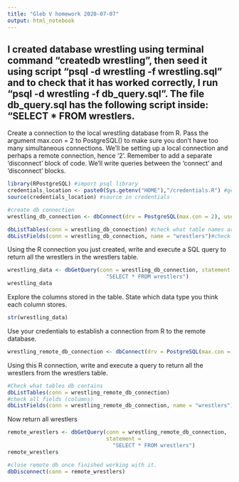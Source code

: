 ```yaml
---
title: "Gleb V homework 2020-07-07"
output: html_notebook
---
```

I created database wrestling using terminal command "createdb wrestling", then seed it using script "psql -d wrestling -f wrestling.sql" and to check that it has worked correctly, I run "psql -d wrestling -f db_query.sql". The file db_query.sql has the following script inside: "SELECT * FROM wrestlers. 
------------
Create a connection to the local wrestling database from R.
Pass the argument max.con = 2 to PostgreSQL() to make sure you don’t have too many simultaneous connections. We’ll be setting up a local connection and perhaps a remote connection, hence ‘2’.
Remember to add a separate ‘disconnect’ block of code. We’ll write queries between the ‘connect’ and ‘disconnect’ blocks.

```r
library(RPostgreSQL) #import psql library
credentials_location <- paste0(Sys.getenv("HOME"),"/credentials.R") #get file path to credentials.
source(credentials_location) #source in credentials
```
```r
#create db connection
wrestling_db_connection <- dbConnect(drv = PostgreSQL(max.con = 2), user = postgresql_username, password = postgresql_password, dbname = 'wrestling', host = 'localhost')
```
```r
dbListTables(conn = wrestling_db_connection) #check what table names are contained in the database
dbListFields(conn = wrestling_db_connection, name = "wrestlers")#check which fields (columns) are contained in the database. ¡NB! even though "wrestlers" is the only table in this database, name has to specified, otherwise the function returns an error.
```
Using the R connection you just created, write and execute a SQL query to return all the wrestlers in the wrestlers table.
```r
wrestling_data <- dbGetQuery(conn = wrestling_db_connection, statement = 
                               "SELECT * FROM wrestlers")
wrestling_data
```
Explore the columns stored in the table. State which data type you think each column stores.
```r
str(wrestling_data)
```
Use your credentials to establish a connection from R to the remote database.
```r
wrestling_remote_db_connection <- dbConnect(drv = PostgreSQL(max.con = 2), user = remote_omni_postgresql_username, password = remote_omni_postgresql_password, dbname = 'mvhbdgdk', host = 'manny.db.elephantsql.com')
```
Using this R connection, write and execute a query to return all the wrestlers from the wrestlers table.
```r
#Check what tables db contains
dbListTables(conn = wrestling_remote_db_connection)
#check all fields (columns)
dbListFields(conn = wrestling_remote_db_connection, name = "wrestlers")
```
Now return all wrestlers
```r
remote_wrestlers <- dbGetQuery(conn = wrestling_remote_db_connection, 
                               statement = 
                                 "SELECT * FROM wrestlers")
remote_wrestlers
```






```r
#close remote db once finished working with it.
dbDisconnect(conn = remote_wrestlers)
```




